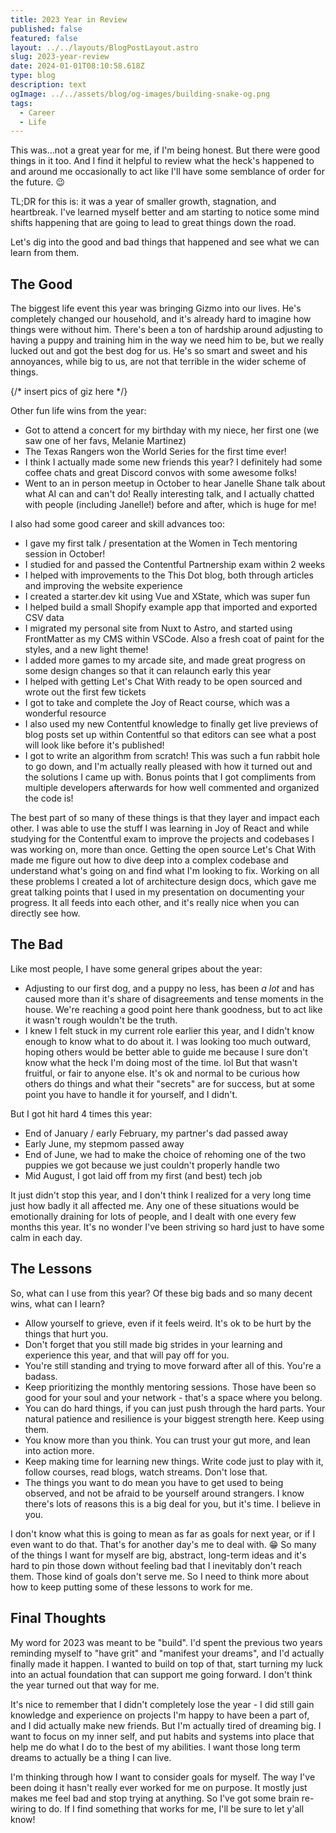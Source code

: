 ```yaml
---
title: 2023 Year in Review
published: false
featured: false
layout: ../../layouts/BlogPostLayout.astro
slug: 2023-year-review
date: 2024-01-01T08:10:58.618Z
type: blog
description: text
ogImage: ../../assets/blog/og-images/building-snake-og.png
tags:
  - Career
  - Life
---
```


This was...not a great year for me, if I'm being honest. But there were good things in it too. And I find it helpful to review what the heck's happened to and around me  occasionally to act like I'll have some semblance of order for the future. 😉 

TL;DR for this is: it was a year of smaller growth, stagnation, and heartbreak. I've learned myself better and am starting to notice some mind shifts happening that are going to lead to great things down the road. 

Let's dig into the good and bad things that happened and see what we can learn from them.

## The Good

The biggest life event this year was bringing Gizmo into our lives. He's completely changed our household, and it's already hard to imagine how things were without him. There's been a ton of hardship around adjusting to having a puppy and training him in the way we need him to be, but we really lucked out and got the best dog for us. He's so smart and sweet and his annoyances, while big to us, are not that terrible in the wider scheme of things. 

{/* insert pics of giz here */}

Other fun life wins from the year:

- Got to attend a concert for my birthday with my niece, her first one (we saw one of her favs, Melanie Martinez)
- The Texas Rangers won the World Series for the first time ever!
- I think I actually made some new friends this year? I definitely had some coffee chats and great Discord convos with some awesome folks! 
- Went to an in person meetup in October to hear Janelle Shane talk about what AI can and can't do! Really interesting talk, and I actually chatted with people (including Janelle!) before and after, which is huge for me!

I also had some good career and skill advances too:

- I gave my first talk / presentation at the Women in Tech mentoring session in October!
- I studied for and passed the Contentful Partnership exam within 2 weeks
- I helped with improvements to the This Dot blog, both through articles and improving the website experience
- I created a starter.dev kit using Vue and XState, which was super fun
- I helped build a small Shopify example app that imported and exported CSV data
- I migrated my personal site from Nuxt to Astro, and started using FrontMatter as my CMS within VSCode. Also a fresh coat of paint for the styles, and a new light theme!
- I added more games to my arcade site, and made great progress on some design changes so that it can relaunch early this year
- I helped with getting Let's Chat With ready to be open sourced and wrote out the first few tickets
- I got to take and complete the Joy of React course, which was a wonderful resource
- I also used my new Contentful knowledge to finally get live previews of blog posts set up within Contentful so that editors can see what a post will look like before it's published!
- I got to write an algorithm from scratch! This was such a fun rabbit hole to go down, and I'm actually really pleased with how it turned out and the solutions I came up with. Bonus points that I got compliments from multiple developers afterwards for how well commented and organized the code is!

The best part of so many of these things is that they layer and impact each other. I was able to use the stuff I was learning in Joy of React and while studying for the Contentful exam to improve the projects and codebases I was working on, more than once. Getting the open source Let's Chat With made me figure out how to dive deep into a complex codebase and understand what's going on and find what I'm looking to fix. Working on all these problems I created a lot of architecture design docs, which gave me great talking points that I used in my presentation on documenting your progress. It all feeds into each other, and it's really nice when you can directly see how.

## The Bad 

Like most people, I have some general gripes about the year:

- Adjusting to our first dog, and a puppy no less, has been *a lot* and has caused more than it's share of disagreements and tense moments in the house. We're reaching a good point here thank goodness, but to act like it wasn't rough wouldn't be the truth.
- I knew I felt stuck in my current role earlier this year, and I didn't know enough to know what to do about it. I was looking too much outward, hoping others would be better able to guide me because I sure don't know what the heck I'm doing most of the time. lol But that wasn't fruitful, or fair to anyone else. It's ok and normal to be curious how others do things and what their "secrets" are for success, but at some point you have to handle it for yourself, and I didn't.

But I got hit hard 4 times this year:

- End of January / early February, my partner's dad passed away
- Early June, my stepmom passed away
- End of June, we had to make the choice of rehoming one of the two puppies we got because we just couldn't properly handle two
- Mid August, I got laid off from my first (and best) tech job

It just didn't stop this year, and I don't think I realized for a very long time just how badly it all affected me. Any one of these situations would be emotionally draining for lots of people, and I dealt with one every few months this year. It's no wonder I've been striving so hard just to have some calm in each day. 

## The Lessons

So, what can I use from this year? Of these big bads and so many decent wins, what can I learn? 

- Allow yourself to grieve, even if it feels weird. It's ok to be hurt by the things that hurt you.
- Don't forget that you still made big strides in your learning and experience this year, and that will pay off for you.
- You're still standing and trying to move forward after all of this. You're a badass. 
- Keep prioritizing the monthly mentoring sessions. Those have been so good for your soul and your network - that's a space where you belong.
- You can do hard things, if you can just push through the hard parts. Your natural patience and resilience is your biggest strength here. Keep using them.
- You know more than you think. You can trust your gut more, and lean into action more.
- Keep making time for learning new things. Write code just to play with it, follow courses, read blogs, watch streams. Don't lose that.
- The things you want to do mean you have to get used to being observed, and not be afraid to be yourself around strangers. I know there's lots of reasons this is a big deal for you, but it's time. I believe in you. 

I don't know what this is going to mean as far as goals for next year, or if I even want to do that. That's for another day's me to deal with. 😁 So many of the things I want for myself are big, abstract, long-term ideas and it's hard to pin those down without feeling bad that I inevitably don't reach them. Those kind of goals don't serve me. So I need to think more about how to keep putting some of these lessons to work for me.

## Final Thoughts

My word for 2023 was meant to be "build". I'd spent the previous two years reminding myself to "have grit" and "manifest your dreams", and I'd actually finally made it happen. I wanted to build on top of that, start turning my luck into an actual foundation that can support me going forward. I don't think the year turned out that way for me. 

It's nice to remember that I didn't completely lose the year - I did still gain knowledge and experience on projects I'm happy to have been a part of, and I did actually make new friends. But I'm actually tired of dreaming big. I want to focus on my inner self, and put habits and systems into place that help me do what I do to the best of my abilities. I want those long term dreams to actually be a thing I can live. 

I'm thinking through how I want to consider goals for myself. The way I've been doing it hasn't really ever worked for me on purpose. It mostly just makes me feel bad and stop trying at anything. So I've got some brain re-wiring to do. If I find something that works for me, I'll be sure to let y'all know!
